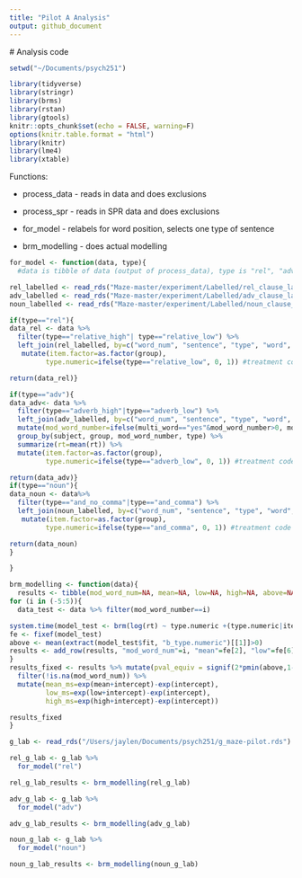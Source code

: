 ```yaml
---
title: "Pilot A Analysis"
output: github_document
---
```


\# Analysis code

```r

setwd("~/Documents/psych251")

library(tidyverse)
library(stringr)
library(brms)
library(rstan)
library(gtools)
knitr::opts_chunk$set(echo = FALSE, warning=F)
options(knitr.table.format = "html")
library(knitr)
library(lme4)
library(xtable)
```

Functions:

- process_data - reads in data and does exclusions

- process_spr - reads in SPR data and does exclusions

- for_model - relabels for word position, selects one type of sentence

- brm_modelling - does actual modelling

```r

for_model <- function(data, type){
  #data is tibble of data (output of process_data), type is "rel", "adv", or "noun"

rel_labelled <- read_rds("Maze-master/experiment/Labelled/rel_clause_labelled.rds")
adv_labelled <- read_rds("Maze-master/experiment/Labelled/adv_clause_labelled.rds")
noun_labelled <- read_rds("Maze-master/experiment/Labelled/noun_clause_labelled.rds")

if(type=="rel"){
data_rel <- data %>% 
  filter(type=="relative_high"| type=="relative_low") %>% 
  left_join(rel_labelled, by=c("word_num", "sentence", "type", "word", "group"="item_num")) %>% 
   mutate(item.factor=as.factor(group),
         type.numeric=ifelse(type=="relative_low", 0, 1)) #treatment code expected as 0, unusual as 1

return(data_rel)}

if(type=="adv"){
data_adv<- data %>% 
  filter(type=="adverb_high"|type=="adverb_low") %>% 
  left_join(adv_labelled, by=c("word_num", "sentence", "type", "word", "group"="item_num")) %>% 
  mutate(mod_word_number=ifelse(multi_word=="yes"&mod_word_number>0, mod_word_number-1, mod_word_number)) %>% 
  group_by(subject, group, mod_word_number, type) %>% 
  summarize(rt=mean(rt)) %>% 
  mutate(item.factor=as.factor(group),
         type.numeric=ifelse(type=="adverb_low", 0, 1)) #treatment code expected as 0, unusual as 1

return(data_adv)}
if(type=="noun"){
data_noun <- data%>% 
  filter(type=="and_no_comma"|type=="and_comma") %>% 
  left_join(noun_labelled, by=c("word_num", "sentence", "type", "word", "group"="item_num")) %>% 
   mutate(item.factor=as.factor(group),
         type.numeric=ifelse(type=="and_comma", 0, 1)) #treatment code expected as 0, unusual as 1

return(data_noun)
}

}

brm_modelling <- function(data){
  results <- tibble(mod_word_num=NA, mean=NA, low=NA, high=NA, above=NA, intercept=NA)
for (i in (-5:5)){
  data_test <- data %>% filter(mod_word_number==i)

system.time(model_test <- brm(log(rt) ~ type.numeric +(type.numeric|item.factor)+(type.numeric|subject), data_test))
fe <- fixef(model_test)
above <- mean(extract(model_test$fit, "b_type.numeric")[[1]]>0)
results <- add_row(results, "mod_word_num"=i, "mean"=fe[2], "low"=fe[6], "high"=fe[8], "above"=above, "intercept"=fe[1])
}
results_fixed <- results %>% mutate(pval_equiv = signif(2*pmin(above,1-above), digits=2)) %>% 
  filter(!is.na(mod_word_num)) %>% 
  mutate(mean_ms=exp(mean+intercept)-exp(intercept),
         low_ms=exp(low+intercept)-exp(intercept),
         high_ms=exp(high+intercept)-exp(intercept))

results_fixed
}


```

```r

g_lab <- read_rds("/Users/jaylen/Documents/psych251/g_maze-pilot.rds") %>%  filter(correct=="yes")

```

```r
rel_g_lab <- g_lab %>% 
  for_model("rel")

rel_g_lab_results <- brm_modelling(rel_g_lab)

```

```r
adv_g_lab <- g_lab %>% 
  for_model("adv")

adv_g_lab_results <- brm_modelling(adv_g_lab)
```

```r
noun_g_lab <- g_lab %>% 
  for_model("noun")

noun_g_lab_results <- brm_modelling(noun_g_lab)
```
